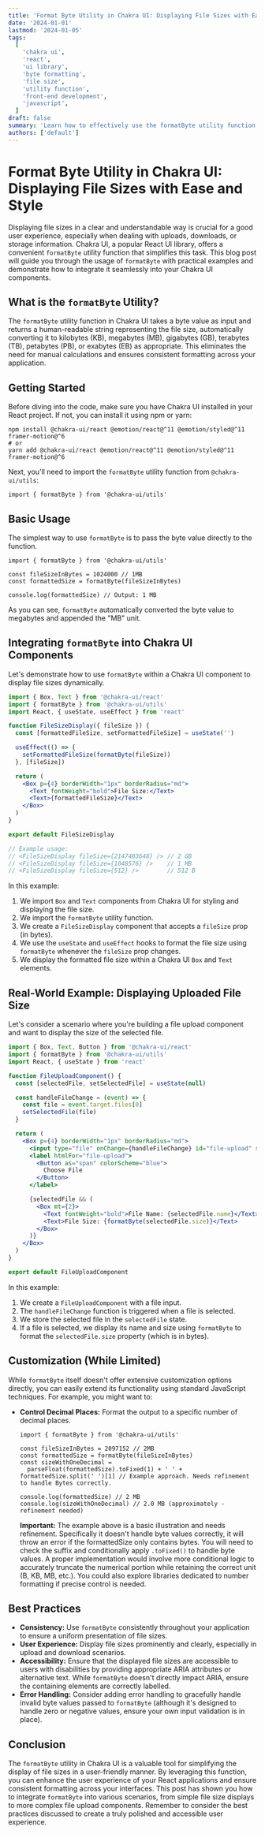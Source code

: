```yaml
---
title: 'Format Byte Utility in Chakra UI: Displaying File Sizes with Ease and Style'
date: '2024-01-01'
lastmod: '2024-01-05'
tags:
  [
    'chakra ui',
    'react',
    'ui library',
    'byte formatting',
    'file size',
    'utility function',
    'front-end development',
    'javascript',
  ]
draft: false
summary: 'Learn how to effectively use the formatByte utility function within Chakra UI to display file sizes in a user-friendly and visually appealing manner. This guide provides comprehensive examples and best practices for integrating this helpful tool into your React applications.'
authors: ['default']
---
```


# Format Byte Utility in Chakra UI: Displaying File Sizes with Ease and Style

Displaying file sizes in a clear and understandable way is crucial for a good user experience, especially when dealing with uploads, downloads, or storage information. Chakra UI, a popular React UI library, offers a convenient `formatByte` utility function that simplifies this task. This blog post will guide you through the usage of `formatByte` with practical examples and demonstrate how to integrate it seamlessly into your Chakra UI components.

## What is the `formatByte` Utility?

The `formatByte` utility function in Chakra UI takes a byte value as input and returns a human-readable string representing the file size, automatically converting it to kilobytes (KB), megabytes (MB), gigabytes (GB), terabytes (TB), petabytes (PB), or exabytes (EB) as appropriate. This eliminates the need for manual calculations and ensures consistent formatting across your application.

## Getting Started

Before diving into the code, make sure you have Chakra UI installed in your React project. If not, you can install it using npm or yarn:

```plaintext
npm install @chakra-ui/react @emotion/react@^11 @emotion/styled@^11 framer-motion@^6
# or
yarn add @chakra-ui/react @emotion/react@^11 @emotion/styled@^11 framer-motion@^6
```

Next, you'll need to import the `formatByte` utility function from `@chakra-ui/utils`:

```plaintext
import { formatByte } from '@chakra-ui/utils'
```

## Basic Usage

The simplest way to use `formatByte` is to pass the byte value directly to the function.

```plaintext
import { formatByte } from '@chakra-ui/utils'

const fileSizeInBytes = 1024000 // 1MB
const formattedSize = formatByte(fileSizeInBytes)

console.log(formattedSize) // Output: 1 MB
```

As you can see, `formatByte` automatically converted the byte value to megabytes and appended the "MB" unit.

## Integrating `formatByte` into Chakra UI Components

Let's demonstrate how to use `formatByte` within a Chakra UI component to display file sizes dynamically.

```jsx
import { Box, Text } from '@chakra-ui/react'
import { formatByte } from '@chakra-ui/utils'
import React, { useState, useEffect } from 'react'

function FileSizeDisplay({ fileSize }) {
  const [formattedFileSize, setFormattedFileSize] = useState('')

  useEffect(() => {
    setFormattedFileSize(formatByte(fileSize))
  }, [fileSize])

  return (
    <Box p={4} borderWidth="1px" borderRadius="md">
      <Text fontWeight="bold">File Size:</Text>
      <Text>{formattedFileSize}</Text>
    </Box>
  )
}

export default FileSizeDisplay

// Example usage:
// <FileSizeDisplay fileSize={2147483648} /> // 2 GB
// <FileSizeDisplay fileSize={1048576} />    // 1 MB
// <FileSizeDisplay fileSize={512} />        // 512 B
```

In this example:

1.  We import `Box` and `Text` components from Chakra UI for styling and displaying the file size.
2.  We import the `formatByte` utility function.
3.  We create a `FileSizeDisplay` component that accepts a `fileSize` prop (in bytes).
4.  We use the `useState` and `useEffect` hooks to format the file size using `formatByte` whenever the `fileSize` prop changes.
5.  We display the formatted file size within a Chakra UI `Box` and `Text` elements.

## Real-World Example: Displaying Uploaded File Size

Let's consider a scenario where you're building a file upload component and want to display the size of the selected file.

```jsx
import { Box, Text, Button } from '@chakra-ui/react'
import { formatByte } from '@chakra-ui/utils'
import React, { useState } from 'react'

function FileUploadComponent() {
  const [selectedFile, setSelectedFile] = useState(null)

  const handleFileChange = (event) => {
    const file = event.target.files[0]
    setSelectedFile(file)
  }

  return (
    <Box p={4} borderWidth="1px" borderRadius="md">
      <input type="file" onChange={handleFileChange} id="file-upload" style={{ display: 'none' }} />
      <label htmlFor="file-upload">
        <Button as="span" colorScheme="blue">
          Choose File
        </Button>
      </label>

      {selectedFile && (
        <Box mt={2}>
          <Text fontWeight="bold">File Name: {selectedFile.name}</Text>
          <Text>File Size: {formatByte(selectedFile.size)}</Text>
        </Box>
      )}
    </Box>
  )
}

export default FileUploadComponent
```

In this example:

1.  We create a `FileUploadComponent` with a file input.
2.  The `handleFileChange` function is triggered when a file is selected.
3.  We store the selected file in the `selectedFile` state.
4.  If a file is selected, we display its name and size using `formatByte` to format the `selectedFile.size` property (which is in bytes).

## Customization (While Limited)

While `formatByte` itself doesn't offer extensive customization options directly, you can easily extend its functionality using standard JavaScript techniques. For example, you might want to:

- **Control Decimal Places:** Format the output to a specific number of decimal places.

  ```plaintext
  import { formatByte } from '@chakra-ui/utils'

  const fileSizeInBytes = 2097152 // 2MB
  const formattedSize = formatByte(fileSizeInBytes)
  const sizeWithOneDecimal =
    parseFloat(formattedSize).toFixed(1) + ' ' + formattedSize.split(' ')[1] // Example approach. Needs refinement to handle Bytes correctly.

  console.log(formattedSize) // 2 MB
  console.log(sizeWithOneDecimal) // 2.0 MB (approximately - refinement needed)
  ```

  **Important:** The example above is a basic illustration and needs refinement. Specifically it doesn't handle byte values correctly, it will throw an error if the formattedSize only contains bytes. You will need to check the suffix and conditionally apply `.toFixed()` to handle byte values. A proper implementation would involve more conditional logic to accurately truncate the numerical portion while retaining the correct unit (B, KB, MB, etc.). You could also explore libraries dedicated to number formatting if precise control is needed.

## Best Practices

- **Consistency:** Use `formatByte` consistently throughout your application to ensure a uniform presentation of file sizes.
- **User Experience:** Display file sizes prominently and clearly, especially in upload and download scenarios.
- **Accessibility:** Ensure that the displayed file sizes are accessible to users with disabilities by providing appropriate ARIA attributes or alternative text. While `formatByte` doesn't directly impact ARIA, ensure the containing elements are correctly labelled.
- **Error Handling:** Consider adding error handling to gracefully handle invalid byte values passed to `formatByte` (although it's designed to handle zero or negative values, ensure your own input validation is in place).

## Conclusion

The `formatByte` utility in Chakra UI is a valuable tool for simplifying the display of file sizes in a user-friendly manner. By leveraging this function, you can enhance the user experience of your React applications and ensure consistent formatting across your interfaces. This post has shown you how to integrate `formatByte` into various scenarios, from simple file size displays to more complex file upload components. Remember to consider the best practices discussed to create a truly polished and accessible user experience.
